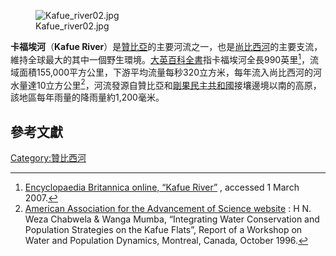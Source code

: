 [[File:Kafue_river02.jpg|right]]

'''卡福埃河'''（'''Kafue River'''）是[[贊比亞|贊比亞]]的主要河流之一，也是[[尚比西河|尚比西河]]的主要支流，維持全球最大的其中一個野生環境。[[大英百科全書|大英百科全書]]指卡福埃河全長990英里<ref>[http://www.britannica.com/eb/article-9044300/Kafue-River Encyclopaedia Britannica online, “Kafue River”] {{Wayback|url=http://www.britannica.com/eb/article-9044300/Kafue-River |date=20080519160426 }}, accessed 1 March 2007.</ref>，流域面積155,000平方公里，下游平均流量每秒320立方米，每年流入尚比西河的河水量達10立方公里<ref name="AAAS">[http://www.aaas.org/international/ehn/waterpop/zambia.htm American Association for the Advancement of Science website] {{Wayback|url=http://www.aaas.org/international/ehn/waterpop/zambia.htm |date=20070407221931 }}: H N. Weza Chabwela & Wanga Mumba, “Integrating Water Conservation and Population Strategies on the Kafue Flats”, Report of a Workshop on Water and Population Dynamics, Montreal, Canada, October 1996.</ref>，河流發源自贊比亞和[[剛果民主共和國|剛果民主共和國]]接壤邊境以南的高原，該地區每年雨量的降雨量約1,200毫米。

==參考文獻==
{{reflist}}

{{coord|15|46|S|27|50|E|region:ZM_type:river|display=title}}
{{贊比亞河流}}
{{Authority control}}
{{DEFAULTSORT:Kafue}}
[[Category:贊比西河|Category:贊比西河]]

{{Africa-geo-stub}}